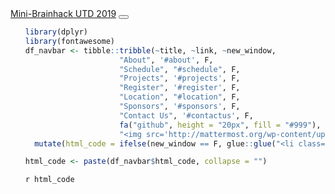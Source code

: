 <!-- Navigation -->
<nav class="navbar navbar-expand-lg navbar-dark bg-primary fixed-top" id="mainNav">
<div class="container">
<a class="navbar-brand js-scroll-trigger" href="#page-top">Mini-Brainhack UTD 2019</a>
<button class="navbar-toggler" type="button" data-toggle="collapse" data-target="#navbarResponsive" aria-controls="navbarResponsive" aria-expanded="false" aria-label="Toggle navigation">
<span class="navbar-toggler-icon"></span>
</button>
<div class="collapse navbar-collapse" id="navbarResponsive">
<ul class="navbar-nav ml-auto">

```r
library(dplyr)
library(fontawesome)
df_navbar <- tibble::tribble(~title, ~link, ~new_window,
                     "About", '#about', F,
                     "Schedule", "#schedule", F,
                     "Projects", '#projects', F,
                     "Register", '#register', F,
                     "Location", "#location", F,
                     "Sponsors", '#sponsors', F,
                     "Contact Us", '#contactus', F,
                     fa("github", height = "20px", fill = "#999"), 'https://github.com/Brainhack-Dallas/mini-brainhack-utd', T,
                     "<img src='http://mattermost.org/wp-content/uploads/2016/04/iconWhite.png' width='20px' style='filter: opacity(50%);'>", "https://mattermost.brainhack.org/brainhack/channels/bhg19_dallas", T) %>%
  mutate(html_code = ifelse(new_window == F, glue::glue("<li class='nav-item'><a class='nav-link js-scroll-trigger' href='{link}'>{title}</a></li>"), glue::glue("<li class='nav-item'><a class='nav-link js-scroll-trigger' href='{link}' target='blank'>{title}</a></li>")))

html_code <- paste(df_navbar$html_code, collapse = "")
```

`r html_code`

</ul>
</div>
</div>
</nav>